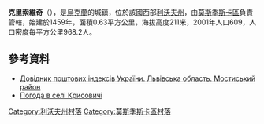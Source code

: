 {{coord|49|45|44|N|23|8|55|E|scale:100000|display=title}}

'''克里索維奇'''（{{lang-uk|Крисовичі}}），是[[烏克蘭|烏克蘭]]的城鎮，位於該國西部[[利沃夫州|利沃夫州]]，由[[莫斯季斯卡區|莫斯季斯卡區]]負責管轄，始建於1459年，面積0.63平方公里，海拔高度211米，2001年人口609，人口密度每平方公里968.2人。

==參考資料==
*[http://www.uaidx.com/13/294/index Довідник поштових індексів України. Львівська область. Мостиський район]{{Wayback|url=http://www.uaidx.com/13/294/index |date=20161018190804 }}
* [http://weather.in.ua/ua/l'vovskaja/12396 Погода в селі Крисовичі] {{Wayback|url=http://weather.in.ua/ua/l'vovskaja/12396 |date=20111221151627 }}

[[Category:利沃夫州村落|Category:利沃夫州村落]]
[[Category:莫斯季斯卡區村落|Category:莫斯季斯卡區村落]]


{{Lviv-geo-stub}}